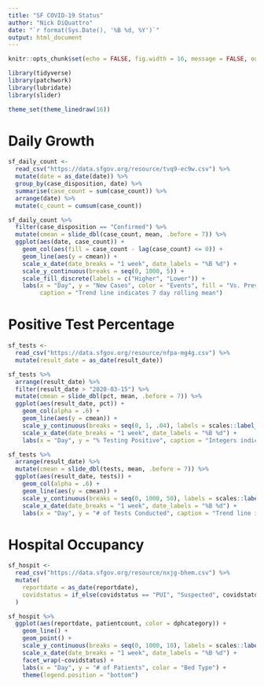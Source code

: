 ```yaml
---
title: "SF COVID-19 Status"
author: "Nick DiQuattro"
date: "`r format(Sys.Date(), '%B %d, %Y')`"
output: html_document
---
```


```r
knitr::opts_chunk$set(echo = FALSE, fig.width = 16, message = FALSE, out.width = "100%")

library(tidyverse)
library(patchwork)
library(lubridate)
library(slider)

theme_set(theme_linedraw(16))
```

# Daily Growth
```r
sf_daily_count <-
  read_csv("https://data.sfgov.org/resource/tvq9-ec9w.csv") %>%
  mutate(date = as_date(date)) %>% 
  group_by(case_disposition, date) %>% 
  summarise(case_count = sum(case_count)) %>% 
  arrange(date) %>% 
  mutate(c_count = cumsum(case_count))

sf_daily_count %>% 
  filter(case_disposition == "Confirmed") %>%
  mutate(cmean = slide_dbl(case_count, mean, .before = 7)) %>%
  ggplot(aes(date, case_count)) +
    geom_col(aes(fill = case_count - lag(case_count) <= 0)) +
    geom_line(aes(y = cmean)) +
    scale_x_date(date_breaks = "1 week", date_labels = "%B %d") +
    scale_y_continuous(breaks = seq(0, 1000, 5)) +
    scale_fill_discrete(labels = c("Higher", "Lower")) +
    labs(x = "Day", y = "New Cases", color = "Events", fill = "Vs. Previous Day",
         caption = "Trend line indicates 7 day rolling mean")
```

# Positive Test Percentage

```r
sf_tests <-
  read_csv("https://data.sfgov.org/resource/nfpa-mg4g.csv") %>% 
  mutate(result_date = as_date(result_date))

sf_tests %>% 
  arrange(result_date) %>% 
  filter(result_date > "2020-03-15") %>% 
  mutate(cmean = slide_dbl(pct, mean, .before = 7)) %>%
  ggplot(aes(result_date, pct)) +
    geom_col(alpha = .6) +
    geom_line(aes(y = cmean)) +
    scale_y_continuous(breaks = seq(0, 1, .04), labels = scales::label_percent())  +
    scale_x_date(date_breaks = "1 week", date_labels = "%B %d") +
    labs(x = "Day", y = "% Testing Positive", caption = "Integers indicate number of tests conducted. Trend line indicates 7 day rolling mean.")

sf_tests %>% 
  arrange(result_date) %>% 
  mutate(cmean = slide_dbl(tests, mean, .before = 7)) %>%
  ggplot(aes(result_date, tests)) +
    geom_col(alpha = .6) +
    geom_line(aes(y = cmean)) +
    scale_y_continuous(breaks = seq(0, 1000, 50), labels = scales::label_comma())  +
    scale_x_date(date_breaks = "1 week", date_labels = "%B %d") +
    labs(x = "Day", y = "# of Tests Conducted", caption = "Trend line indicates 7 day rolling mean.")
```

# Hospital Occupancy

```r
sf_hospit <-
  read_csv("https://data.sfgov.org/resource/nxjg-bhem.csv") %>% 
  mutate(
    reportdate = as_date(reportdate),
    covidstatus = if_else(covidstatus == "PUI", "Suspected", covidstatus)
  )

sf_hospit %>% 
  ggplot(aes(reportdate, patientcount, color = dphcategory)) +
    geom_line() +
    geom_point() +
    scale_y_continuous(breaks = seq(0, 1000, 10), labels = scales::label_comma())  +
    scale_x_date(date_breaks = "1 week", date_labels = "%B %d") +
    facet_wrap(~covidstatus) +
    labs(x = "Day", y = "# of Patients", color = "Bed Type") +
    theme(legend.position = "bottom")
```

